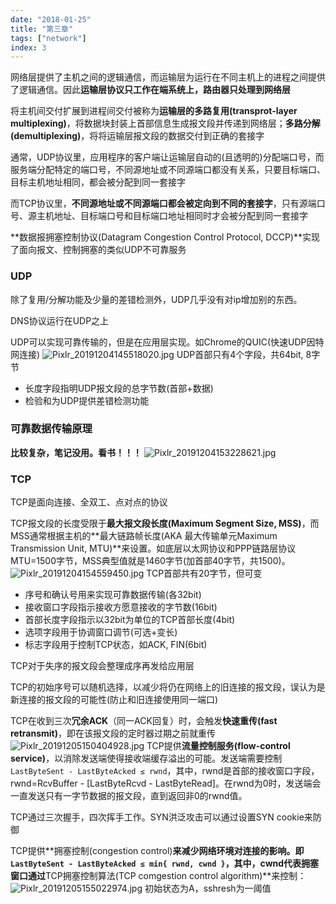 ```yaml
---
date: "2018-01-25"
title: "第三章"
tags: ["network"]
index: 3
---
```


网络层提供了主机之间的逻辑通信，而运输层为运行在不同主机上的进程之间提供了逻辑通信。因此**运输层协议只工作在端系统上，路由器只处理到网络层**

将主机间交付扩展到进程间交付被称为**运输层的多路复用(transprot-layer multiplexing)**，将数据块封装上首部信息生成报文段并传递到网络层；**多路分解(demultiplexing)**，将将运输层报文段的数据交付到正确的套接字

通常，UDP协议里，应用程序的客户端让运输层自动的(且透明的)分配端口号，而服务端分配特定的端口号，不同源地址或不同源端口都没有关系，只要目标端口、目标主机地址相同，都会被分配到同一套接字

而TCP协议里，**不同源地址或不同源端口都会被定向到不同的套接字**，只有源端口号、源主机地址、目标端口号和目标端口地址相同时才会被分配到同一套接字

**数据报拥塞控制协议(Datagram Congestion Control Protocol, DCCP)**实现了面向报文、控制拥塞的类似UDP不可靠服务
### UDP
除了复用/分解功能及少量的差错检测外，UDP几乎没有对ip增加别的东西。

DNS协议运行在UDP之上

UDP可以实现可靠传输的，但是在应用层实现。如Chrome的QUIC(快速UDP因特网连接)
![Pixlr_20191204145518020.jpg](../../images/network/1575441776607_3ef694d94dad47d25285c519271c198a.jpg)
UDP首部只有4个字段，共64bit, 8字节

- 长度字段指明UDP报文段的总字节数(首部+数据)
- 检验和为UDP提供差错检测功能
### 可靠数据传输原理
**比较复杂，笔记没用。看书！！！**
![Pixlr_20191204153228621.jpg](../../images/network/1575441776645_78cf8ef99e037a27ef79ee443bdcc062.jpg)
### TCP
TCP是面向连接、全双工、点对点的协议

TCP报文段的长度受限于**最大报文段长度(Maximum Segment Size, MSS)**，而MSS通常根据主机的**最大链路帧长度(AKA 最大传输单元Maximum Transmission Unit, MTU)**来设置。如底层以太网协议和PPP链路层协议MTU=1500字节，MSS典型值就是1460字节(加首部40字节，共1500)。
![Pixlr_20191204154559450.jpg](../../images/network/1575441776711_7ebfd6c99369369cba4870f48f2cca9e.jpg)
TCP首部共有20字节，但可变

- 序号和确认号用来实现可靠数据传输(各32bit)
- 接收窗口字段指示接收方愿意接收的字节数(16bit)
- 首部长度字段指示以32bit为单位的TCP首部长度(4bit)
- 选项字段用于协调窗口调节(可选+变长)
- 标志字段用于控制TCP状态，如ACK, FIN(6bit)

TCP对于失序的报文段会整理成序再发给应用层

TCP的初始序号可以随机选择，以减少将仍在网络上的旧连接的报文段，误认为是新连接的报文段的可能性(防止和旧连接使用同一端口)

TCP在收到三次**冗余ACK**（同一ACK回复）时，会触发**快速重传(fast retransmit)**，即在该报文段的定时器过期之前就重传
![Pixlr_20191205150404928.jpg](../../images/network/1575525956236_0db0731c463c867b779a419240934438.jpg)
TCP提供**流量控制服务(flow-control service)**，以消除发送端使得接收端缓存溢出的可能。发送端需要控制`LastByteSent - LastByteAcked ≤ rwnd`，其中，rwnd是首部的接收窗口字段，rwnd=RcvBuffer - [LastByteRcvd - LastByteRead]。在rwnd为0时，发送端会一直发送只有一字节数据的报文段，直到返回非0的rwnd值。

TCP通过三次握手，四次挥手工作。SYN洪泛攻击可以通过设置SYN cookie来防御

TCP提供**拥塞控制(congestion control)**来减少网络环境对连接的影响。即`LastByteSent - LastByteAcked ≤ min{ rwnd, cwnd }`，其中，cwnd代表拥塞窗口通过**TCP拥塞控制算法(TCP comgestion control algorithm)**来控制：
![Pixlr_20191205155022974.jpg](../../images/network/1575525956458_1b62068669b4f9f88c832141ec0ce968.jpg)
初始状态为A，sshresh为一阈值